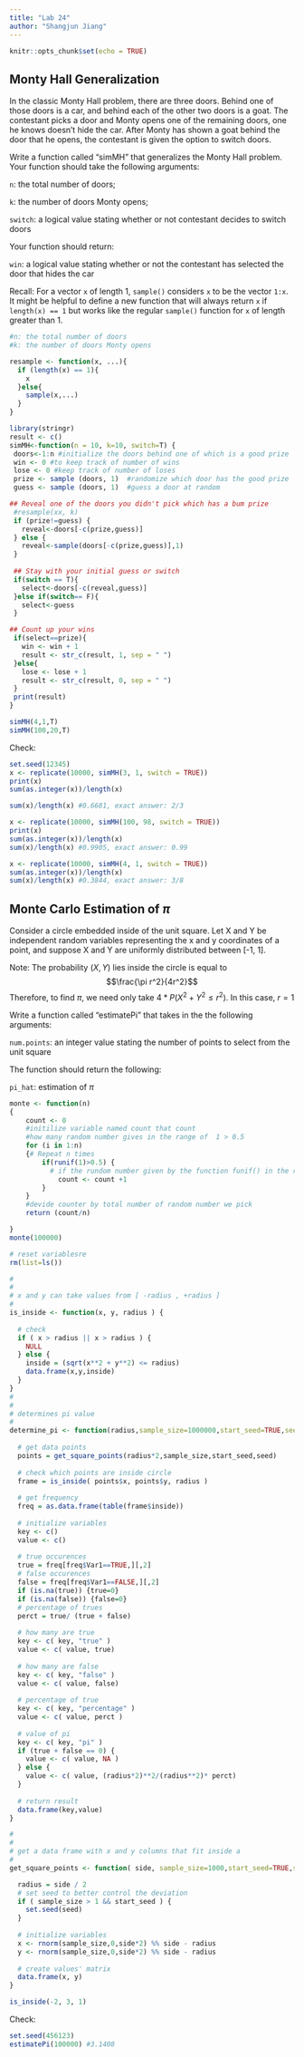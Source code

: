 ```yaml
---
title: "Lab 24"
author: "Shangjun Jiang"
---
```


```r
knitr::opts_chunk$set(echo = TRUE)
```

## Monty Hall Generalization

In the classic Monty Hall problem, there are three doors. Behind one of those doors is a car, and behind each of the other two doors is a goat. The contestant picks a door and Monty opens one of the remaining doors, one he knows doesn't hide the car. After Monty has shown a goat behind the door that he opens, the contestant is given the option to switch doors.

Write a function called "simMH" that generalizes the Monty Hall problem. Your function should take the following arguments:

`n`: the total number of doors;

`k`: the number of doors Monty opens;

`switch`: a logical value stating whether or not contestant decides to switch doors

Your function should return:

`win`: a logical value stating whether or not the contestant has selected the door that hides the car

Recall: For a vector `x` of length 1, `sample()` considers `x` to be the vector `1:x`. It might be helpful to define a new function that will always return `x` if `length(x) == 1` but works like the regular `sample()` function for `x` of length greater than 1.


```r
#n: the total number of doors
#k: the number of doors Monty opens

resample <- function(x, ...){
  if (length(x) == 1){
    x
  }else{
    sample(x,...)
  }
}

library(stringr)
result <- c()
simMH<-function(n = 10, k=10, switch=T) {
 doors<-1:n #initialize the doors behind one of which is a good prize
 win <- 0 #to keep track of number of wins
 lose <- 0 #keep track of number of loses
 prize <- sample (doors, 1)  #randomize which door has the good prize
 guess <- sample (doors, 1)  #guess a door at random

## Reveal one of the doors you didn't pick which has a bum prize
 #resample(xx, k)
 if (prize!=guess) {
   reveal<-doors[-c(prize,guess)]
 } else {
   reveal<-sample(doors[-c(prize,guess)],1)
 }
 
 ## Stay with your initial guess or switch
 if(switch == T){
   select<-doors[-c(reveal,guess)]
 }else if(switch== F){
   select<-guess
 }

## Count up your wins
 if(select==prize){
   win <- win + 1
   result <- str_c(result, 1, sep = " ")
 }else{
   lose <- lose + 1
   result <- str_c(result, 0, sep = " ")
 }
 print(result)
}

simMH(4,1,T)
simMH(100,20,T)


```




Check:
```r
set.seed(12345)
x <- replicate(10000, simMH(3, 1, switch = TRUE))
print(x)
sum(as.integer(x))/length(x)

sum(x)/length(x) #0.6681, exact answer: 2/3

x <- replicate(10000, simMH(100, 98, switch = TRUE))
print(x)
sum(as.integer(x))/length(x)
sum(x)/length(x) #0.9905, exact answer: 0.99

x <- replicate(10000, simMH(4, 1, switch = TRUE))
sum(as.integer(x))/length(x)
sum(x)/length(x) #0.3844, exact answer: 3/8
```



## Monte Carlo Estimation of $\pi$ 

Consider a circle embedded inside of the unit square. Let X and Y be independent random variables representing the x and y coordinates of a point, and suppose X and Y are uniformly distributed between [-1, 1]. 

Note: The probability $(X,Y)$ lies inside the circle is equal to $$\frac{\pi r^2}{4r^2}$$ Therefore, to find $\pi$, we need only take $4*P(X^2 + Y^2 \le r^2)$. In this case, $r = 1$

Write a function called "estimatePi" that takes in the the following arguments:

`num.points`: an integer value stating the number of points to select from the unit square

The function should return the following:

`pi_hat`: estimation of $\pi$
```r
monte <- function(n) 
{
	count <- 0 
	#initilize variable named count that count 
	#how many random number gives in the range of  1 > 0.5 
	for (i in 1:n)
	{# Repeat n times 
		if(runif(1)>0.5) {
		  # if the rundom number given by the function funif() in the range of  1 > 0.5 then increment count by one
			count <- count +1 
		}
	}
	#devide counter by total number of random number we pick
	return (count/n)

}
monte(100000)


```


```r
# reset variablesre
rm(list=ls())

#
#
# x and y can take values from [ -radius , +radius ]
#
is_inside <- function(x, y, radius ) {
    
  # check
  if ( x > radius || x > radius ) {
    NULL
  } else {
    inside = (sqrt(x**2 + y**2) <= radius)
    data.frame(x,y,inside)
  }
}
#
#
# determines pi value
#
determine_pi <- function(radius,sample_size=1000000,start_seed=TRUE,seed=1321123131) {
  
  # get data points
  points = get_square_points(radius*2,sample_size,start_seed,seed)
  
  # check which points are inside circle
  frame = is_inside( points$x, points$y, radius )
  
  # get frequency
  freq = as.data.frame(table(frame$inside))
  
  # initialize variables
  key <- c()
  value <- c()
  
  # true occurences
  true = freq[freq$Var1==TRUE,][,2]
  # false occurences
  false = freq[freq$Var1==FALSE,][,2]
  if (is.na(true)) {true=0}
  if (is.na(false)) {false=0}
  # percentage of trues
  perct = true/ (true + false)
  
  # how many are true
  key <- c( key, "true" )
  value <- c( value, true)
  
  # how many are false
  key <- c( key, "false" )
  value <- c( value, false)
  
  # percentage of true
  key <- c( key, "percentage" )
  value <- c( value, perct )
  
  # value of pi
  key <- c( key, "pi" )
  if (true + false == 0) {
    value <- c( value, NA )
  } else {
    value <- c( value, (radius*2)**2/(radius**2)* perct)
  }
  
  # return result
  data.frame(key,value)
}

#
#
# get a data frame with x and y columns that fit inside a  
#
get_square_points <- function( side, sample_size=1000,start_seed=TRUE,seed=1321123131 ) {

  radius = side / 2
  # set seed to better control the deviation
  if ( sample_size > 1 && start_seed ) {
    set.seed(seed)
  }
  
  # initialize variables
  x <- rnorm(sample_size,0,side*2) %% side - radius
  y <- rnorm(sample_size,0,side*2) %% side - radius
  
  # create values' matrix
  data.frame(x, y)
}

```

```r
is_inside(-2, 3, 1)
```



Check:
```r
set.seed(456123)
estimatePi(100000) #3.1408
```

